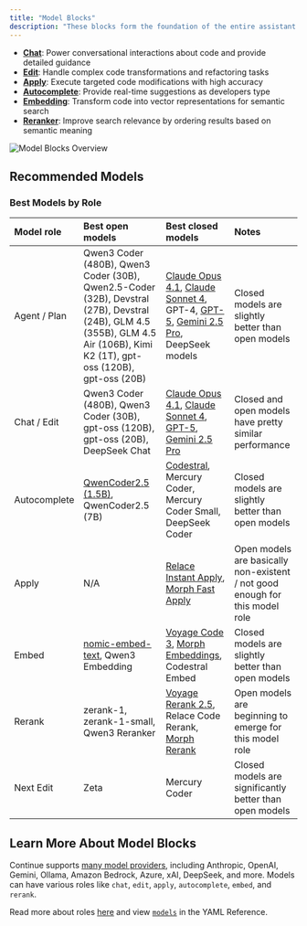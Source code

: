 ```yaml
---
title: "Model Blocks"
description: "These blocks form the foundation of the entire assistant experience, offering different specialized capabilities:"
---
```


- **[Chat](/customize/model-roles/chat)**: Power conversational interactions about code and provide detailed guidance
- **[Edit](/customize/model-roles/edit)**: Handle complex code transformations and refactoring tasks
- **[Apply](/customize/model-roles/apply)**: Execute targeted code modifications with high accuracy
- **[Autocomplete](/customize/model-roles/autocomplete)**: Provide real-time suggestions as developers type
- **[Embedding](/customize/model-roles/embeddings)**: Transform code into vector representations for semantic search
- **[Reranker](/customize/model-roles/reranking)**: Improve search relevance by ordering results based on semantic meaning

![Model Blocks Overview](/images/customization/images/model-blocks-overview-36c30e7e01928d7a9b5b26ff1639c34b.png)

## Recommended Models

### Best Models by Role

| Model role | Best open models | Best closed models | Notes |
|:------------|:------------------|:-------------------|:--------|
| Agent / Plan | Qwen3 Coder (480B), Qwen3 Coder (30B), Qwen2.5-Coder (32B), Devstral (27B), Devstral (24B), GLM 4.5 (355B), GLM 4.5 Air (106B), Kimi K2 (1T), gpt-oss (120B), gpt-oss (20B) | [Claude Opus 4.1](https://hub.continue.dev/anthropic/claude-4-1-opus), [Claude Sonnet 4](https://hub.continue.dev/anthropic/claude-4-sonnet), GPT-4, [GPT-5](https://hub.continue.dev/openai/gpt-5), [Gemini 2.5 Pro](https://hub.continue.dev/google/gemini-2.5-pro), DeepSeek models | Closed models are slightly better than open models |
| Chat / Edit | Qwen3 Coder (480B), Qwen3 Coder (30B), gpt-oss (120B), gpt-oss (20B), DeepSeek Chat | [Claude Opus 4.1](https://hub.continue.dev/anthropic/claude-4-1-opus), [Claude Sonnet 4](https://hub.continue.dev/anthropic/claude-4-sonnet), [GPT-5](https://hub.continue.dev/openai/gpt-5), [Gemini 2.5 Pro](https://hub.continue.dev/google/gemini-2.5-pro) | Closed and open models have pretty similar performance |
| Autocomplete | [QwenCoder2.5 (1.5B)](https://hub.continue.dev/ollama/qwen2.5-coder-1.5b), QwenCoder2.5 (7B) | [Codestral](https://hub.continue.dev/mistral/codestral), Mercury Coder, Mercury Coder Small, DeepSeek Coder | Closed models are slightly better than open models |
| Apply | N/A | [Relace Instant Apply](https://hub.continue.dev/relace/instant-apply), [Morph Fast Apply](https://hub.continue.dev/morphllm/morph-v2) | Open models are basically non-existent / not good enough for this model role |
| Embed | [nomic-embed-text](https://hub.continue.dev/ollama/nomic-embed-text-latest), Qwen3 Embedding | [Voyage Code 3](https://hub.continue.dev/voyageai/voyage-code-3), [Morph Embeddings](https://hub.continue.dev/morphllm/morph-embedding-v2), Codestral Embed | Closed models are slightly better than open models |
| Rerank | zerank-1, zerank-1-small, Qwen3 Reranker | [Voyage Rerank 2.5](https://hub.continue.dev/voyageai/rerank-2-5), Relace Code Rerank, [Morph Rerank](https://hub.continue.dev/morphllm/morph-rerank-v2) | Open models are beginning to emerge for this model role |
| Next Edit | Zeta | Mercury Coder | Closed models are significantly better than open models |

## Learn More About Model Blocks

Continue supports [many model providers](/customize/model-providers/top-level/openai), including Anthropic, OpenAI, Gemini, Ollama, Amazon Bedrock, Azure, xAI, DeepSeek, and more. Models can have various roles like `chat`, `edit`, `apply`, `autocomplete`, `embed`, and `rerank`.

Read more about roles [here](/customize/model-roles) and view [`models`](/reference#models) in the YAML Reference.
